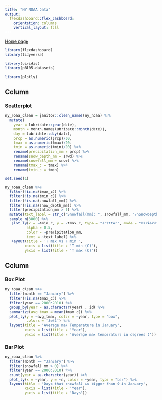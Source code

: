 ```yaml
---
title: "NY NOAA Data"
output: 
  flexdashboard::flex_dashboard:
    orientation: columns
    vertical_layout: fill
---
```


[Home page](index.html)

```r
library(flexdashboard)
library(tidyverse)

library(viridis)
library(p8105.datasets)

library(plotly)

```

Column {data-width=650}
-----------------------------------------------------------------------

### Scatterplot

```r
ny_noaa_clean = janitor::clean_names(ny_noaa) %>%
  mutate(
    year = lubridate::year(date),
    month = month.name[lubridate::month(date)],
    day = lubridate::day(date),
    prcp = as.numeric(prcp)/10,
    tmax = as.numeric(tmax)/10,
    tmin = as.numeric(tmin)/10) %>%
    rename(precipitation_mm = prcp) %>%
    rename(snow_depth_mm = snwd) %>%
    rename(snowfall_mm = snow) %>%
    rename(tmax_c = tmax) %>%
    rename(tmin_c = tmin)

set.seed(1)

ny_noaa_clean %>%
  filter(!is.na(tmax_c)) %>%
  filter(!is.na(tmin_c)) %>%
  filter(!is.na(snowfall_mm)) %>%
  filter(!is.na(snow_depth_mm)) %>%
  filter(precipitation_mm > 0) %>%
  mutate(text_label = str_c("Snowfall(mm): ", snowfall_mm, '\nSnowdepth(mm): ', snow_depth_mm)) %>%
  sample_n(3000) %>%
   plot_ly(x = ~tmin_c, y = ~tmax_c, type = "scatter", mode = "markers",
          alpha = 0.5, 
          color = ~precipitation_mm,
          text = ~text_label) %>%
   layout(title = 'T max vs T min ',
         xaxis = list(title = 'T min (C)'),
         yaxis = list(title = 'T max (C)'))

```

Column {data-width=350}
-----------------------------------------------------------------------

### Box Plot

```r
ny_noaa_clean %>%
  filter(month == "January") %>%
  filter(!is.na(tmax_c)) %>%
  filter(year == 2000:2010) %>%
  group_by(year = as.character(year) , id) %>%
  summarize(avg_tmax = mean(tmax_c)) %>%
  plot_ly(y = ~avg_tmax, color = ~year, type = "box",
          colors = "Set2") %>%
  layout(title = 'Average max Temperature in January',
         xaxis = list(title = 'Year'),
         yaxis = list(title = 'Average max temperature in degrees C'))
```

### Bar Plot

```r
ny_noaa_clean %>%
  filter(month == "January") %>%
  filter(snowfall_mm > 0) %>%
  filter(year == 2000:2010) %>%
  count(year = as.character(year)) %>% 
  plot_ly(x = ~year, y = ~n, color = ~year, type = "bar") %>%
  layout(title = 'Days that snowfall is bigger than 0 in January',
         xaxis = list(title = 'Year'),
         yaxis = list(title = 'Days'))
```